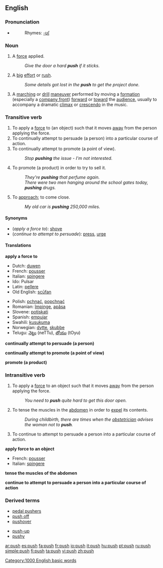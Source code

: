==English==

===Pronunciation===
*{{audio|en-us-push.ogg|Audio (US)}}
*:Rhymes: [[Rhymes:English:-ʊʃ|-ʊʃ]]

===Noun===
{{en-noun-reg-es}}

# A [[force]] applied.
#:''Give the door a hard '''push''' if it sticks.''
# A [[big]] [[effort]] or [[rush]].
#:''Some details got lost in the '''push''' to get the project done.''
# A [[marching]] or [[drill]] [[maneuver]] performed by moving a [[formation]] (especially a [[company front]]) [[forward]] or [[toward]] the [[audience]], usually to accompany a dramatic [[climax]] or [[crescendo]] in the music.

===Transitive verb===
{{en-verb|push|es}}

# To apply a [[force]] to (an object) such that it moves [[away]] from the person applying the force.
# To continually attempt to persuade (a person) into a particular course of action.
# To continually attempt to promote (a point of view).
#:''Stop '''pushing''' the issue - I'm not interested.''
# To promote (a product) in order to try to sell it.
#:''They're '''pushing''' that perfume again.''
#:''There were two men hanging around the school gates today, '''pushing''' drugs.''
# To [[approach]]; to come close.
#:''My old car is '''pushing''' 250,000 miles.''

====Synonyms====
*(''apply a force to''): [[shove]]
*(''continue to attempt to persuade''): [[press]], [[urge]]

====Translations====

'''apply a force to'''
{{top}}
*Dutch: [[duwen]]
*French: [[pousser]]
*Italian: [[spingere]]
*Ido: Pulsar
*Latin: [[pellere]]
*Old English: [[scufan|scūfan]]
{{mid}}
*Polish: [[pchnąć]], [[popchnąć]]
*Romanian: [[împinge]], [[apăsa]]
*Slovene: [[potiskati]]
*Spanish: [[empujar]]
*Swahili: [[kusukuma]]
*Norwegian: [[dytte]], [[skubbe]]
*Telugu: [[నెట్టు]] (neTTu), [[తోయు]] (tOyu)
{{bottom}}

'''continually attempt to persuade (a person)'''
{{top}}
{{mid}}
{{bottom}}

'''continually attempt to promote (a point of view)'''
{{top}}
{{mid}}
{{bottom}}

'''promote (a product)'''
{{top}}
{{mid}}
{{bottom}}

===Intransitive verb===
{{en-verb|push|es}}

# To apply a [[force]] to an object such that it moves [[away]] from the person applying the force.
#:''You need to '''push''' quite hard to get this door open.''
# To tense the muscles in the [[abdomen]] in order to [[expel]] its contents.
#:''During childbirth, there are times when the [[obstetrician]] advises the woman not to '''push'''.''
# To continue to attempt to persuade a person into a particular course of action.

'''apply force to an object'''
{{top}}
*French: [[pousser]]
*Italian: [[spingere]]
{{mid}}
{{bottom}}

'''tense the muscles of the abdomen'''
{{top}}
{{mid}}
{{bottom}}

'''continue to attempt to persuade a person into a particular course of action'''
{{top}}
{{mid}}
{{bottom}}

===Derived terms===
{{top}}
*[[pedal pushers]]
*[[push off]]<!--also imperative-->
*[[pushover]]
{{mid}}
*[[push-up]]
*[[pushy]]
{{bottom}}

[[Category:1000 English basic words]]

[[ar:push]]
[[es:push]]
[[fa:push]]
[[fr:push]]
[[io:push]]
[[it:push]]
[[hu:push]]
[[pt:push]]
[[ru:push]]
[[simple:push]]
[[fi:push]]
[[ta:push]]
[[vi:push]]
[[zh:push]]